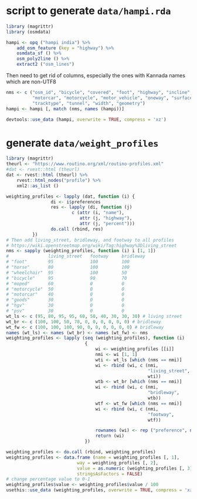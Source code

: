 # script to generate `data/hampi.rda` 

```r
library (magrittr)
library (osmdata)
```
```r
hampi <- opq ("hampi india") %>%
    add_osm_feature (key = "highway") %>%
    osmdata_sf () %>%
    osm_poly2line () %>%
    extract2 ("osm_lines")
```
Then need to get rid of columns, especially the ones with Kannada names which
are non-UTF8
```r
nms <- c ("osm_id", "bicycle", "covered", "foot", "highway", "incline",
          "motorcar", "motorcycle", "motor_vehicle", "oneway", "surface",
          "tracktype", "tunnel", "width", "geometry")
hampi <- hampi [, match (nms, names (hampi))]
```
```r
devtools::use_data (hampi, overwrite = TRUE, compress = 'xz')
```

# generate `data/weight_profiles`

```r
library (magrittr)
theurl <- "https://www.routino.org/xml/routino-profiles.xml"
#dat <- rvest::html (theurl)
dat <- rvest::html (theurl) %>%
    rvest::html_nodes("profile") %>%
    xml2::as_list ()
```
```r
weighting_profiles <- lapply (dat, function (i) {
                 di <- i$preferences
                 res <- lapply (di, function (j) 
                         c (attr (i, "name"),
                            attr (j, "highway"),
                            attr (j, "percent")))
                 do.call (rbind, res)
          })
# Then add living_street, bridleway, and footway to all profiles
# https://wiki.openstreetmap.org/wiki/Tag:highway%3Dliving_street
nms <- sapply (weighting_profiles, function (i) i [1, 1])
#               living_street   footway     bridleway
# "foot"        95              100         100
# "horse"       80              100         100
# "wheelchair"  95              100         50
# "bicycle"     95              90          70
# "moped"       60              0           0
# "motorcycle"  50              0           0
# "motorcar"    40              0           0
# "goods"       30              0           0
# "hgv"         30              0           0
# "psv"         30              0           0
wt_ls <- c (95, 80, 95, 95, 60, 50, 40, 30, 30, 30) # living street
wt_br <- c (100, 100, 50, 70, 0, 0, 0, 0, 0, 0) # bridleway
wt_fw <- c (100, 100, 100, 90, 0, 0, 0, 0, 0, 0) # bridleway
names (wt_ls) <- names (wt_br) <- names (wt_fw) <- nms
weighting_profiles <- lapply (seq (weighting_profiles), function (i)
                              {
                                  wi <- weighting_profiles [[i]]
                                  nmi <- wi [1, 1]
                                  wti <- wt_ls [which (nms == nmi)]
                                  wi <- rbind (wi, c (nmi, 
                                                      "living_street",
                                                      wti))
                                  wtb <- wt_br [which (nms == nmi)]
                                  wi <- rbind (wi, c (nmi, 
                                                      "bridleway",
                                                      wtb))
                                  wtf <- wt_fw [which (nms == nmi)]
                                  wi <- rbind (wi, c (nmi, 
                                                      "footway",
                                                      wtf))

                                  rownames (wi) <- rep ("preference", nrow (wi))
                                  return (wi)
                              })

weighting_profiles <- do.call (rbind, weighting_profiles)
weighting_profiles <- data.frame (name = weighting_profiles [, 1],
                           way = weighting_profiles [, 2],
                           value = as.numeric (weighting_profiles [, 3]),
                           stringsAsFactors = FALSE)
# change percentage value to 0-1
weighting_profiles$value <- weighting_profiles$value / 100
usethis::use_data (weighting_profiles, overwrite = TRUE, compress = 'xz')
```
